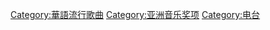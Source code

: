 {{catmore}}
[[Category:華語流行歌曲|Category:華語流行歌曲]]
[[Category:亚洲音乐奖项|Category:亚洲音乐奖项]]
[[Category:电台|Category:电台]]